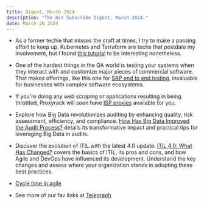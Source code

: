 ```yaml
---
title: Digest, March 2024
description: "The Hit Subscribe Digest, March 2024."
date: March 26 2024
---
```

- As a former techie that misses the craft at times, I try to make a passing effort to keep up.  Kubernetes and Terraform are techs that postdate my involvement, but I found [this tutorial](https://www.architect.io/blog/2021-02-17/terraform-kubernetes-tutorial) to be interesting nonetheless.
- One of the hardest things in the QA world is testing your systems when they interact with and customize major pieces of commercial software.  That makes offerings, like this one for [SAP end to end testing](https://www.tricentis.com/sap/end-to-end-testing), invaluable for businesses with complex software ecosystems.
- If you're doing any web scraping or applications resulting in being throttled, Proxyrack will soon have [ISP proxies](https://proxyrack.com/isp-proxies) available for you.
- Explore how Big Data revolutionizes auditing by enhancing quality, risk assessment, efficiency, and compliance. [How Has Big Data Improved the Audit Process?](https://www.dataopszone.com/how-has-big-data-improved-the-audit-process/) details its transformative impact and practical tips for leveraging Big Data in audits. 
- Discover the evolution of ITIL with the latest 4.0 update. [ITIL 4.0: What Has Changed?](https://www.testenvironmentmanagement.com/itil-4-0-what-has-changed/) covers the basics of ITIL, its pros and cons, and how Agile and DevOps have influenced its development. Understand the key changes and assess where your organization stands in adopting these best practices.
- [Cycle time in agile](https://www.devzero.io/blog/cycle-time-in-agile)

- See more of our fav links at [Telegraph](https://telegra.ph/Hit-Subscribe-Digest-March-2024-03-26)
